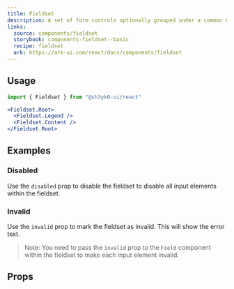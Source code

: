 ```yaml
---
title: Fieldset
description: A set of form controls optionally grouped under a common name.
links:
  source: components/fieldset
  storybook: components-fieldset--basic
  recipe: fieldset
  ark: https://ark-ui.com/react/docs/components/fieldset
---
```


<ExampleTabs name="fieldset-basic" />

## Usage

```jsx
import { Fieldset } from "@sh3yk0-ui/react"
```

```jsx
<Fieldset.Root>
  <Fieldset.Legend />
  <Fieldset.Content />
</Fieldset.Root>
```

## Examples

### Disabled

Use the `disabled` prop to disable the fieldset to disable all input elements
within the fieldset.

<ExampleTabs name="fieldset-with-disabled" />

### Invalid

Use the `invalid` prop to mark the fieldset as invalid. This will show the error
text.

> Note: You need to pass the `invalid` prop to the `Field` component within the
> fieldset to make each input element invalid.

<ExampleTabs name="fieldset-with-invalid" />

## Props

<PropTable component="Fieldset" part="Root" />
